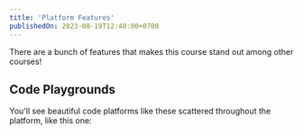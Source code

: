 ```yaml
---
title: 'Platform Features'
publishedOn: 2023-08-19T12:40:00+0700
---
```


There are a bunch of features that makes this course stand out among other courses!

## Code Playgrounds

You'll see beautiful code platforms like these scattered throughout the platform, like this one:
<CodePlayground></CodePlayground>

